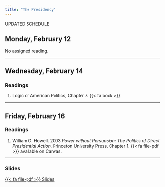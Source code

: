 ```yaml
---
title: "The Presidency"
---
```


UPDATED SCHEDULE

## Monday, February 12

No assigned reading.



---


## Wednesday, February 14

### Readings

1. Logic of American Politics, Chapter 7. {{< fa book >}}



---


## Friday, February 16


### Readings

1. William G. Howell. 2003.*Power without Persuasion: The Politics of Direct Presidential Action.* Princeton University Press. Chapter 1. {{< fa file-pdf >}} available on Canvas.


---

### Slides

[<span class="btn btn-danger">{{< fa file-pdf >}} Slides </span></p>](https://agnesscott.instructure.com/files/664274/download?download_frd=1)

